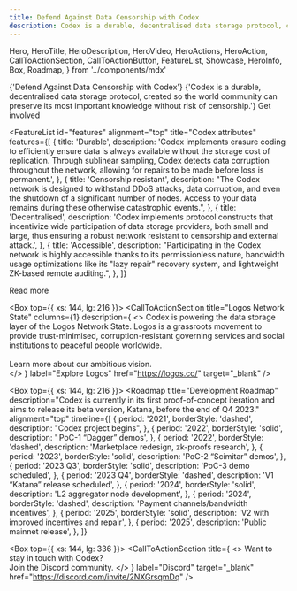 ```yaml
---
title: Defend Against Data Censorship with Codex
description: Codex is a durable, decentralised data storage protocol, created so the world community can preserve its most important knowledge without risk of censorship.
---
```


  Hero,
  HeroTitle,
  HeroDescription,
  HeroVideo,
  HeroActions,
  HeroAction,
  CallToActionSection,
  CallToActionButton,
  FeatureList,
  Showcase,
  HeroInfo,
  Box,
  Roadmap,
} from '../components/mdx'

<Hero size="large">
  <HeroInfo>
    <HeroTitle>
      {'Defend Against Data Censorship with Codex'}
    </HeroTitle>
    <HeroDescription>
      {'Codex is a durable, decentralised data storage protocol, created so the world community can preserve its most important knowledge without risk of censorship.'} 
    </HeroDescription>
    <HeroActions>
      <HeroAction href="https://discord.gg/2NXGrsqmDq" target="_blank">
        Get involved
      </HeroAction>
    </HeroActions>
  </HeroInfo>
  <HeroVideo
    placeholderSrc="/hero/atlas02-1080x1080-placeholder.png"
    mobile={{ height: "100%", minHeight: "80vh" }}
  >
    <source src="/hero/atlas02-2048x2048-24fps-1M.mov" type='video/mp4; codecs="hvc1"' />
    <source src="/hero/atlas02-2048x2048-24fps-1M.webm" type="video/webm" />  
  </HeroVideo>
</Hero>

<FeatureList
  id="features"
  alignment="top"
  title="Codex attributes"
  features={[
    {
      title: 'Durable',
      description:
        'Codex implements erasure coding to efficiently ensure data is always available without the storage cost of replication. Through sublinear sampling, Codex detects data corruption throughout the network, allowing for repairs to be made before loss is permanent.',
    },
    {
      title: 'Censorship resistant',
      description:
        "The Codex network is designed to withstand DDoS attacks, data corruption, and even the shutdown of a significant number of nodes. Access to your data remains during these otherwise catastrophic events.",
    },
    {
      title: 'Decentralised',
      description:
        'Codex implements protocol constructs that incentivize wide participation of data storage providers, both small and large, thus ensuring a robust network resistant to censorship and external attack.',
    },
    {
      title: 'Accessible',
      description:
        "Participating in the Codex network is highly accessible thanks to its permissionless nature, bandwidth usage optimizations like its \"lazy repair\" recovery system, and lightweight ZK-based remote auditing.",
    },
  ]}
>
  <CallToActionButton variant="outlined" href="/about">
    Read more
  </CallToActionButton>
</FeatureList>

<Box top={{ xs: 144, lg: 216 }}>
  <CallToActionSection
    title="Logos Network State"
    columns={1}
    description={
      <>
        Codex is powering the data storage layer of the Logos Network State. Logos is a grassroots movement to provide trust-minimised, corruption-resistant governing services and social institutions to peaceful people worldwide.
        <br/>
        <br/>
        Learn more about our ambitious vision.  
      </>
    }
    label="Explore Logos"
    href="https://logos.co/"
    target="_blank"
  />
</Box>

<Box top={{ xs: 144, lg: 216 }}>
  <Roadmap
    title="Development Roadmap"
    description="Codex is currently in its first proof-of-concept iteration and aims to release its beta version, Katana, before the end of Q4 2023."
    alignment="top"
    timeline={[
      {
        period: '2021',
        borderStyle: 'dashed',
        description: "Codex project begins",
      },
      {
        period: '2022',
        borderStyle: 'solid',
        description: ' PoC-1 “Dagger” demos',
      },
      {
        period: '2022',
        borderStyle: 'dashed',
        description: 'Marketplace redesign, zk-proofs research',
      },
      {
        period: '2023',
        borderStyle: 'solid',
        description: 'PoC-2 “Scimitar” demos',
      },
      {
        period: '2023 Q3',
        borderStyle: 'solid',
        description: 'PoC-3 demo scheduled',
      },
      {
        period: '2023 Q4',
        borderStyle: 'dashed',
        description: 'V1 “Katana” release scheduled',
      },
      {
        period: '2024',
        borderStyle: 'solid',
        description: 'L2 aggregator node development',
      },
      {
        period: '2024',
        borderStyle: 'dashed',
        description: 'Payment channels/bandwidth incentives',
      },
      {
        period: '2025',
        borderStyle: 'solid',
        description: 'V2 with improved incentives and repair',
      },
      {
        period: '2025',
        description: 'Public mainnet release',
      },
    ]}
  >
  </Roadmap>
</Box>

<Box top={{ xs: 144, lg: 336 }}>
  <CallToActionSection
    title={
      <>
        Want to stay in touch with Codex? <br/> 
        Join the Discord community.
      </>
    }
    label="Discord"
    target="_blank"
    href="https://discord.com/invite/2NXGrsqmDq"
  />
</Box>
